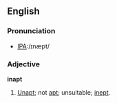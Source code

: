 ==English==

===Pronunciation===
*[[w:International Phonetic Alphabet|IPA]]:/ɪnæpt/

===Adjective===

'''inapt'''

# [[Unapt]]; not [[apt]]; unsuitable; [[inept]].
